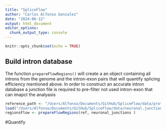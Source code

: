 ```yaml
---
title: "SpliceFlow"
author: "Carlos Alfonso Gonzalez"
date: "2024-06-12"
output: html_document
editor_options: 
  chunk_output_type: console
---
```


```r
knitr::opts_chunk$set(echo = TRUE)
```

## Build intron database
The function `prepareFlowRegions()` will create a an object containing all introns from the genome and the intron-exon pairs that will quantify splicing efficiency mentioned above. In order to construct an accurate intron database a junction file is required to pre-filter not used intron-exon that can imapct the analyasis

```r
reference_path <- "/Users/Alfonso/Documents/GitHub/SpliceFlow/data/protein_coding.genes.gtf.gz"
load("/Users/Alfonso/Documents/GitHub/SpliceFlow/data/neuronal.junctions.rda")
regionsFlow <- prepareFlowRegions(ref, neuronal_junctions )
```

#Quantify 

```r

```





